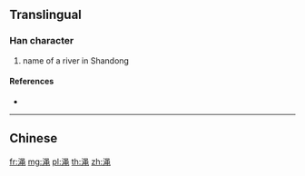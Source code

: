 {{also|澠}}
==Translingual==

===Han character===
{{Han char|rn=85|rad=水|as=08|sn=11|four=|canj=ERLU}}

# name of a river in Shandong

====References====
* {{Han ref|kx=0633.371|hdz=31650.040|uh=6E11|ud=28177}}

----

==Chinese==
{{zh-see|澠}}

[[fr:渑]]
[[mg:渑]]
[[pl:渑]]
[[th:渑]]
[[zh:渑]]
